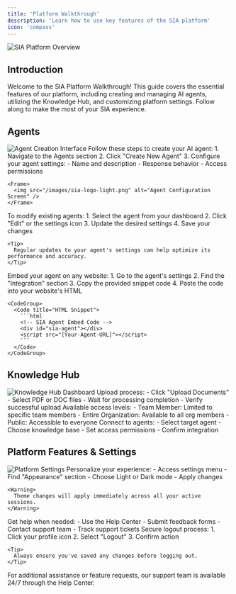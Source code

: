 ```yaml
---
title: 'Platform Walkthrough'
description: 'Learn how to use key features of the SIA platform'
icon: 'compass'
---
```


<img
  className="block dark:hidden"
  src="/images/sia-logo-light.png"
  alt="SIA Platform Overview"
/>

## Introduction

Welcome to the SIA Platform Walkthrough! This guide covers the essential features of our platform, including creating and managing AI agents, utilizing the Knowledge Hub, and customizing platform settings. Follow along to make the most of your SIA experience.

## Agents

<Frame>
  <img src="/images/sia-logo-light.png" alt="Agent Creation Interface" />
</Frame>

<AccordionGroup>
  <Accordion icon="robot" title="Creating an Agent">
    Follow these steps to create your AI agent:
    1. Navigate to the Agents section
    2. Click "Create New Agent"
    3. Configure your agent settings:
       - Name and description
       - Response behavior
       - Access permissions
    
    <Frame>
      <img src="/images/sia-logo-light.png" alt="Agent Configuration Screen" />
    </Frame>
  </Accordion>
  
  <Accordion icon="pen-to-square" title="Editing an Agent">
    To modify existing agents:
    1. Select the agent from your dashboard
    2. Click "Edit" or the settings icon
    3. Update the desired settings
    4. Save your changes

    <Tip>
      Regular updates to your agent's settings can help optimize its performance and accuracy.
    </Tip>
  </Accordion>

  <Accordion icon="code" title="Website Integration">
    Embed your agent on any website:
    1. Go to the agent's settings
    2. Find the "Integration" section
    3. Copy the provided snippet code
    4. Paste the code into your website's HTML

    <CodeGroup>
      <Code title="HTML Snippet">
        ```html
        <!-- SIA Agent Embed Code -->
        <div id="sia-agent"></div>
        <script src="[Your-Agent-URL]"></script>
        ```
      </Code>
    </CodeGroup>
  </Accordion>
</AccordionGroup>

## Knowledge Hub

<Frame>
  <img src="/images/sia-logo-light.png" alt="Knowledge Hub Dashboard" />
</Frame>

<CardGroup>
  <Card title="Document Upload" icon="file-arrow-up">
    Upload process:
    - Click "Upload Documents"
    - Select PDF or DOC files
    - Wait for processing completion
    - Verify successful upload
  </Card>

  <Card title="Access Levels" icon="lock">
    Available access levels:
    - Team Member: Limited to specific team members
    - Entire Organization: Available to all org members
    - Public: Accessible to everyone
  </Card>

  <Card title="Knowledge Base Integration" icon="link">
    Connect to agents:
    - Select target agent
    - Choose knowledge base
    - Set access permissions
    - Confirm integration
  </Card>
</CardGroup>

## Platform Features & Settings

<Frame>
  <img src="/images/sia-logo-light.png" alt="Platform Settings" />
</Frame>

<AccordionGroup>
  <Accordion icon="palette" title="Theme Customization">
    Personalize your experience:
    - Access settings menu
    - Find "Appearance" section
    - Choose Light or Dark mode
    - Apply changes
    
    <Warning>
      Theme changes will apply immediately across all your active sessions.
    </Warning>
  </Accordion>

  <Accordion icon="message-dots" title="Feedback & Support">
    Get help when needed:
    - Use the Help Center
    - Submit feedback forms
    - Contact support team
    - Track support tickets
  </Accordion>

  <Accordion icon="arrow-right-from-bracket" title="Account Security">
    Secure logout process:
    1. Click your profile icon
    2. Select "Logout"
    3. Confirm action
    
    <Tip>
      Always ensure you've saved any changes before logging out.
    </Tip>
  </Accordion>
</AccordionGroup>

<Note>
  For additional assistance or feature requests, our support team is available 24/7 through the Help Center.
</Note> 